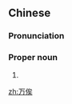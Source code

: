 ==Chinese==
{{zh-forms}}
{{wikipedia|万俟姓|lang=zh}}

===Pronunciation===
{{zh-pron
|m=Mòqí
|c=mak6 kei4
|mn=xm,zz,tw:Be̍k-kî/qz:Bia̍k-kî
|cat=pn
}}

===Proper noun===
{{zh-proper noun}}

# {{surname|lang=zh}}

[[zh:万俟]]